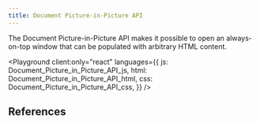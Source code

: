 ```yaml
---
title: Document Picture-in-Picture API
---
```



The Document Picture-in-Picture API makes it possible to open an always-on-top window that can be populated with arbitrary HTML content.

<Playground
  client:only="react"
  languages={{
    js: Document_Picture_in_Picture_API_js,
    html: Document_Picture_in_Picture_API_html,
    css: Document_Picture_in_Picture_API_css,
  }}
/>

## References

<LinkCard
  title="Document Picture-in-Picture API | MDN"
  href="https://developer.mozilla.org/en-US/docs/Web/API/Document_Picture-in-Picture_API"
  target="_blank"
/>
